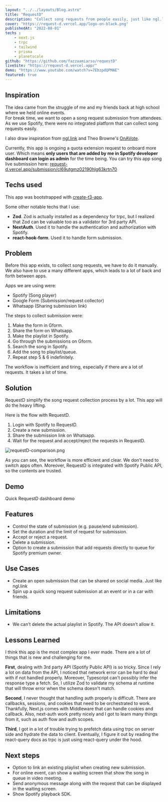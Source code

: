 ```yaml
---
layout: "../../layouts/Blog.astro"
title: "RequestD"
description: "Collect song requests from people easily, just like ngl.link but integrated with spotify API. Made for Hashnode X Planetscale hackathon"
cover: "https://request-d.vercel.app/logo-on-black.png"
publishedAt: "2022-08-01"
techs : 
    - next.js
    - trpc
    - tailwind
    - prisma
    - planetscale
github: "https://github.com/fazzaamiarso/requestD"
liveSite: "https://request-d.vercel.app/"
demo: "https://www.youtube.com/watch?v=7EbzpdQPMAE"
featured: true
---
```


## Inspiration
The idea came from the struggle of me and my friends back at high school where we held online events.  
For break time, we want to open a song request submission from attendees. As we use Spotify, there were no integrated platform that can collect song requests easily. 

I also draw inspiration from [ngl.link](https://ngl.link) and Theo Browne's [OnAVote](https://github.com/TheoBr/OnAVote/tree/259026b5405b3895914bc739bcfb2ed36d262f68).

 <Notes heading="Important">Currently, this app is ongoing a quota extension request to onboard more user. Which means **only users that are added by me in Spotify developer dashboard can login as admin** for the time being. </Notes>
You can try this app song live submission here: [request-d.vercel.app/submission/cl69utgmz02190hlg63krtn70](https://request-d.vercel.app/submission/cl69utgmz02190hlg63krtn70)

## Techs used
  This app was bootstrapped with [create-t3-app](https://github.com/t3-oss/create-t3-app).
  
  Some other notable techs that I use:
  - **Zod**. Zod is actually installed as a dependency for trpc, but I realized that Zod can be valuable too as a validator for 3rd party API.
  - **NextAuth**. Used it to handle the authentication and authorization with Spotify.
  - **react-hook-form**. Used it to handle form submission.

## Problem
Before this app exists, to collect song requests, we have to do it manually. We also have to use a many different apps, which leads to a lot of back and forth between apps.    

Apps we are using were: 
- Spotify (Song player)
- Google Form (Submission/request collector)
- Whatsapp (Sharing submission link)

The steps to collect submission were:
1. Make the form in Gform.
2. Share the form on Whatsapp.
3. Make the playlist in Spotify.
4. Go through the submissions on Gform.
5. Search the song in Spotify. 
6. Add the song to playlist/queue.
7. Repeat step 5 & 6 indefinitely.

The workflow is inefficient and tiring, especially if there are a lot of requests. It takes a lot of time. 

## Solution
RequestD simplify the song request collection process by a lot. This app will do the heavy lifting.

Here is the flow with RequestD.
1. Login with Spotify to RequestD.
2. Create a new submission.
3. Share the submission link on Whatsapp.
4. Wait for the request and accept/reject the requests in RequestD.

![requestD-comparison.png](https://cdn.hashnode.com/res/hashnode/image/upload/v1659295237654/kBxm7Ggl1.png)

As you can see, the workflow is more efficient and clear. We don't need to switch apps often. Moreover, RequestD is integrated with Spotify Public API, so the contents are trusted.

## Demo
Quick RequestD dashboard demo

<YoutubeEmbed  id="7EbzpdQPMAE" title="Requestd admin dashboard demo video" />

## Features
- Control the state of submission (e.g. pause/end submission). 
- Set the duration and the limit of request for submission.
- Accept or reject a request.
- Delete a submission.
- Option to create a submission that add requests directly to queue for Spotify premium owner.

## Use Cases
- Create an open submission that can be shared on social media. Just like ngl.link
- Spin up a quick song request submission at an event or in a car with friends.

## Limitations
- We can’t delete the actual playlist in Spotify. The API doesn’t allow it.

## Lessons Learned
I think this app is the most complex app I ever made. There are a lot of things that is new and challenging for me.

**First**, dealing with 3rd party API (Spotify Public API) is so tricky. Since I rely a lot on data from the API, I noticed 
that network error can be hard to deal with if not handled properly. Moreover, Typescript can't possibly infer the response
type a fetch. So, I utilize Zod to validate my schema at runtime that will throw error when the schema doesn't match.

**Second**, I never thought that handling auth properly is difficult. There are callbacks, sessions, and cookies that need to
be orchestrated to work. Thankfully, Next.js comes with Middleware that can handle cookies and callback. Also, next-auth
work pretty nicely and I got to learn many things from it, such as auth flow and auth scopes.

**Third**, I got in a lot of trouble trying to prefetch data using trpc on server side and hydrate the data to client. 
Eventually, I figure it out by reading the react-query docs as trpc is just using react-query under the hood.

## Next steps
- Option to link an existing playlist when creating new submission.
- For online event, can show a waiting screen that show the song in queue in video meeting.
- Send anonymous message along with the request that can be displayed in the waiting screen.
- Show Spotify playback SDK.